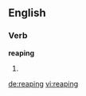 ==English==

===Verb===
'''reaping'''

# {{present participle of|[[reap]]}}

[[de:reaping]]
[[vi:reaping]]